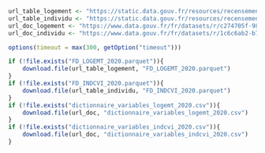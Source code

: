 ```r
url_table_logement <- "https://static.data.gouv.fr/resources/recensement-de-la-population-fichiers-detail-logements-ordinaires-en-2020-1/20231023-123618/fd-logemt-2020.parquet"
url_table_individu <- "https://static.data.gouv.fr/resources/recensement-de-la-population-fichiers-detail-individus-localises-au-canton-ou-ville-2020-1/20231023-122841/fd-indcvi-2020.parquet"
url_doc_logement <- "https://www.data.gouv.fr/fr/datasets/r/c274705f-98db-4d9b-9674-578e04f03198"
url_doc_individu <- "https://www.data.gouv.fr/fr/datasets/r/1c6c6ab2-b766-41a4-90f0-043173d5e9d1"

options(timeout = max(300, getOption("timeout")))

if (!file.exists("FD_LOGEMT_2020.parquet")){
    download.file(url_table_logement, "FD_LOGEMT_2020.parquet")
}
if (!file.exists("FD_INDCVI_2020.parquet")){
    download.file(url_table_individu, "FD_INDCVI_2020.parquet")
}
if (!file.exists("dictionnaire_variables_logemt_2020.csv")){
    download.file(url_doc, "dictionnaire_variables_logemt_2020.csv")
}
if (!file.exists("dictionnaire_variables_indcvi_2020.csv")){
    download.file(url_doc, "dictionnaire_variables_indcvi_2020.csv")
}
```